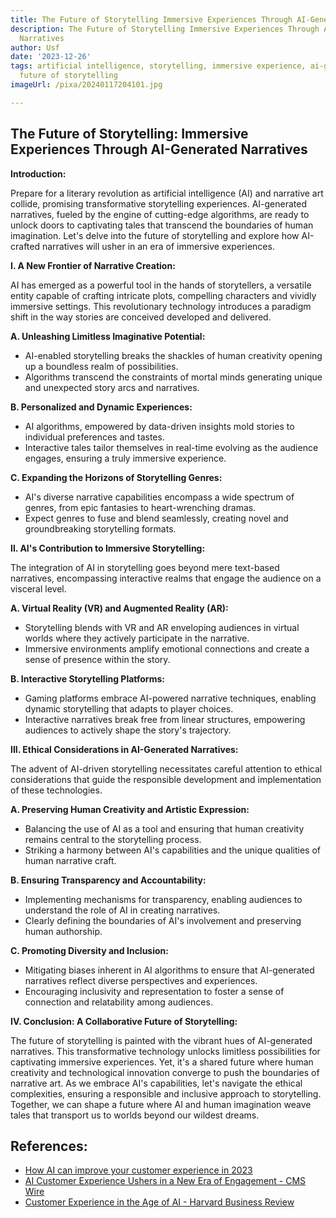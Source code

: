 ```yaml
---
title: The Future of Storytelling Immersive Experiences Through AI-Generated Narratives
description: The Future of Storytelling Immersive Experiences Through AI-Generated
  Narratives
author: Usf
date: '2023-12-26'
tags: artificial intelligence, storytelling, immersive experience, ai-generated narratives,
  future of storytelling
imageUrl: /pixa/20240117204101.jpg

---
```

## **The Future of Storytelling: Immersive Experiences Through AI-Generated Narratives**

**Introduction:**

Prepare for a  literary revolution as artificial intelligence (AI) and narrative art collide, promising transformative storytelling experiences. AI-generated narratives, fueled by the engine of cutting-edge algorithms, are  ready to unlock doors to captivating tales that transcend the boundaries of human imagination. Let's delve into the future of storytelling  and explore how AI-crafted narratives will usher in an era of immersive experiences.

**I. A New Frontier of Narrative Creation:**

AI has emerged as a powerful tool in the hands of storytellers, a versatile  entity capable of crafting  intricate plots, compelling characters and vividly  immersive settings. This revolutionary technology introduces a paradigm shift in the way stories are conceived developed  and delivered.

**A. Unleashing Limitless Imaginative  Potential:**
  - AI-enabled storytelling breaks the shackles of  human  creativity opening up a boundless realm  of possibilities.
  -  Algorithms transcend  the constraints of mortal minds generating  unique and unexpected story arcs and narratives.

**B. Personalized  and Dynamic Experiences:**
  - AI algorithms, empowered by data-driven insights mold stories to individual preferences and tastes.
  - Interactive tales tailor themselves  in  real-time evolving as the audience engages, ensuring a truly immersive experience.

**C. Expanding the Horizons of Storytelling Genres:**
  - AI's diverse narrative capabilities encompass  a wide spectrum of genres, from epic fantasies to  heart-wrenching dramas.
   - Expect genres to fuse and blend seamlessly, creating novel and groundbreaking storytelling formats.

**II. AI's Contribution to Immersive Storytelling:**

The integration  of AI in  storytelling goes beyond mere text-based narratives, encompassing interactive realms  that engage  the audience on a visceral level.

**A. Virtual  Reality (VR)  and Augmented Reality (AR):**
  -  Storytelling  blends with VR and AR enveloping audiences in virtual worlds  where they actively participate in the narrative.
   - Immersive environments amplify emotional connections and create a sense of  presence within the  story.

**B. Interactive Storytelling Platforms:**
   - Gaming platforms embrace AI-powered narrative techniques, enabling dynamic storytelling that adapts to player choices.
   - Interactive narratives break free from linear structures, empowering audiences to actively shape the story's trajectory.

**III. Ethical Considerations in AI-Generated Narratives:**

The advent of AI-driven storytelling necessitates careful attention to ethical considerations that guide the responsible development and  implementation of these  technologies.

**A.  Preserving Human Creativity and Artistic Expression:**
  - Balancing the use of AI as a tool and ensuring that human creativity remains central to the storytelling process.
  - Striking a harmony between AI's capabilities and the unique qualities of  human narrative craft.

**B. Ensuring Transparency and  Accountability:**
  - Implementing mechanisms for transparency, enabling audiences to understand  the role  of AI in creating narratives.
  - Clearly  defining the boundaries of AI's involvement  and preserving human authorship.

**C. Promoting Diversity and Inclusion:**
  - Mitigating biases inherent in AI algorithms to ensure that  AI-generated narratives reflect diverse perspectives and experiences.
  - Encouraging inclusivity and representation  to foster a sense of connection and relatability among audiences.

**IV.  Conclusion: A Collaborative Future of Storytelling:**

The future  of storytelling is painted  with the vibrant hues of AI-generated narratives. This transformative technology unlocks limitless possibilities  for captivating immersive  experiences. Yet,  it's  a shared future  where human creativity  and technological innovation converge to push the boundaries of  narrative art. As we embrace AI's capabilities, let's navigate the ethical complexities, ensuring a responsible and inclusive approach to storytelling. Together, we can shape a future where AI and human imagination weave tales  that transport us to worlds beyond our wildest dreams.

## References:
- [How AI can improve your customer experience in 2023](https://business.adobe.com/blog/basics/ai-customer-experience)
- [AI Customer Experience Ushers in a New Era of Engagement - CMS Wire](https://www.cmswire.com/customer-experience/4-ways-that-ai-is-improving-the-customer-experience/)
- [Customer Experience in the Age of AI - Harvard Business Review](https://hbr.org/2022/03/customer-experience-in-the-age-of-ai)
